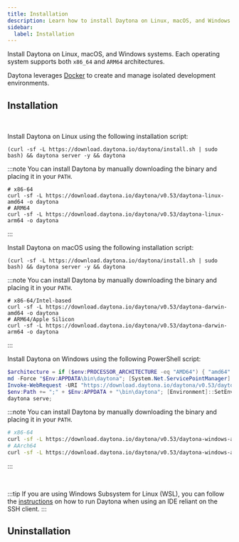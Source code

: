 ```yaml
---
title: Installation
description: Learn how to install Daytona on Linux, macOS, and Windows.
sidebar:
  label: Installation
---
```



Install Daytona on Linux, macOS, and Windows systems.
Each operating system supports both `x86_64` and `ARM64` architectures.

Daytona leverages [Docker](https://docs.docker.com/engine/install/) to create and manage isolated development environments.

## Installation

<br />

<Tabs>
<TabItem label="Linux" icon="linux">

Install Daytona on Linux using the following installation script:

```shell
(curl -sf -L https://download.daytona.io/daytona/install.sh | sudo bash) && daytona server -y && daytona
```

:::note
You can install Daytona by manually downloading the binary and placing it in your `PATH`.

```shell
# x86-64
curl -sf -L https://download.daytona.io/daytona/v0.53/daytona-linux-amd64 -o daytona
# ARM64
curl -sf -L https://download.daytona.io/daytona/v0.53/daytona-linux-arm64 -o daytona
```

:::

</TabItem>
<TabItem label="MacOS" icon="apple">

Install Daytona on macOS using the following installation script:

```shell
(curl -sf -L https://download.daytona.io/daytona/install.sh | sudo bash) && daytona server -y && daytona
```

:::note
You can install Daytona by manually downloading the binary and placing it in your `PATH`.

```shell
# x86-64/Intel-based
curl -sf -L https://download.daytona.io/daytona/v0.53/daytona-darwin-amd64 -o daytona
# ARM64/Apple Silicon
curl -sf -L https://download.daytona.io/daytona/v0.53/daytona-darwin-arm64 -o daytona
```

:::

</TabItem>
<TabItem label="Windows" icon="seti:windows">
Install Daytona on Windows using the following PowerShell script:

```powershell
$architecture = if ($env:PROCESSOR_ARCHITECTURE -eq "AMD64") { "amd64" } else { "arm64" }
md -Force "$Env:APPDATA\bin\daytona"; [System.Net.ServicePointManager]::SecurityProtocol = [System.Net.SecurityProtocolType]'Tls,Tls11,Tls12';
Invoke-WebRequest -URI "https://download.daytona.io/daytona/v0.53/daytona-windows-$architecture.exe" -OutFile "$Env:APPDATA\bin\daytona\daytona.exe";
$env:Path += ";" + $Env:APPDATA + "\bin\daytona"; [Environment]::SetEnvironmentVariable("Path", $env:Path, [System.EnvironmentVariableTarget]::User);
daytona serve;
```

:::note
You can install Daytona by manually downloading the binary and placing it in your `PATH`.

```sh
# x86-64
curl -sf -L https://download.daytona.io/daytona/v0.53/daytona-windows-amd64.exe -o daytona
# AArch64
curl -sf -L https://download.daytona.io/daytona/v0.53/daytona-windows-arm64.exe -o daytona
```

:::

<br />

:::tip
If you are using Windows Subsystem for Linux (WSL), you can follow the [instructions](https://github.com/daytonaio/daytona/issues/282) on how to run Daytona when using an IDE reliant on the SSH client.
:::
</TabItem>
<TabItem label="Homebrew" icon="homebrew">
<Homebrew />
</TabItem>
<TabItem label="Nix" icon="nix">
<Nix />
</TabItem>
</Tabs>

## Uninstallation

<Tabs>
<TabItem label="Unix" icon="linux">
<Uninstall />
</TabItem>
<TabItem label="Windows" icon="seti:windows">
<UninstallWindows />
</TabItem>
</Tabs>
